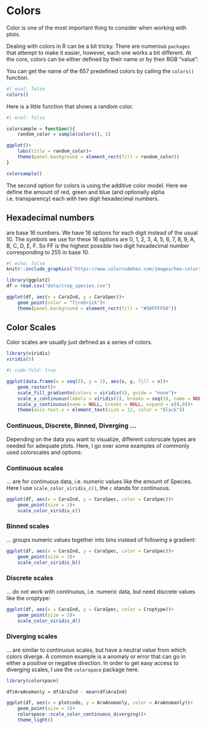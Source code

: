 # Colors

Color is one of the most important thing to consider when working with plots.

Dealing with colors in R can be a bit tricky. There are numerous `packages` that attempt to make it easier, however, each one works a bit different. At the core, colors can be either defined by their name or by their RGB "value":

You can get the name of the 657 predefined colors by calling the `colors()` function.

```r
#| eval: false
colors()
```

Here is a little function that shows a random color.

```r
#| eval: false

colorsample = function(){
    random_color = sample(colors(), 1)

ggplot()+
    labs(title = random_color)+
    theme(panel.background = element_rect(fill = random_color))
}

colorsample()

```

The second option for colors is using the additive color model. Here we define the amount of red, green and blue (and optionally alpha i.e. transparency) each with two digit hexadecimal numbers. 

::: {.callout-note}
## Hexadecimal numbers 
are base 16 numbers. We have 16 options for each digit instead of the usual 10. The symbols we use for these 16 options are 0, 1, 2, 3, 4, 5, 6, 7, 8, 9, A, B, C, D, E, F. So FF is the highest possible two digit hexadecimal number corresponding to 255 in base 10.
:::



```r
#| echo: false
knitr::include_graphics("https://www.colorcodehex.com/images/hex-colors.jpeg")
```

```r
library(ggplot2)
df = read.csv("data/crop_species.csv")

ggplot(df, aes(x = CaraInd, y = CaraSpec))+
    geom_point(color = "firebrick")+
    theme(panel.background = element_rect(fill = "#50FFFF50"))
```


## Color Scales

Color scales are usually just defined as a series of colors. 

```r
library(viridis)
viridis(5)
```


```r
#| code-fold: true

ggplot(data.frame(x = seq(5), y = 1), aes(x, y, fill = x))+
    geom_raster()+
    scale_fill_gradientn(colors = viridis(5), guide = "none")+
    scale_x_continuous(labels = viridis(5), breaks = seq(5), name = NULL, expand = c(0,0))+
    scale_y_continuous(name = NULL, breaks = NULL, expand = c(0,0))+
    theme(axis.text.x = element_text(size = 12, color = "black"))
```



### Continuous, Discrete, Binned, Diverging ...


Depending on the data you want to visualize, different colorscale types are needed for adequate plots.
Here, I go over some examples of commonly used colorscales and options:


### Continuous scales

... are for continuous data, i.e. numeric values like the amount of Species.
Here I use `scale_color_viridis_c()`, the `c` stands for continuous.

```r

ggplot(df, aes(x = CaraInd, y = CaraSpec, color = CaraSpec))+
    geom_point(size = 3)+
    scale_color_viridis_c()
```



### Binned scales

... groups numeric values together into bins instead of following a gradient:

```r
ggplot(df, aes(x = CaraInd, y = CaraSpec, color = CaraSpec))+
    geom_point(size = 3)+
    scale_color_viridis_b()
```



### Discrete scales

... do not work with continuous, i.e. numeric data, but need discrete values like the croptype:

```r
ggplot(df, aes(x = CaraInd, y = CaraSpec, color = Croptype))+
    geom_point(size = 3)+
    scale_color_viridis_d()
```


### Diverging scales

... are similar to continuous scales, but have a neutral value from which colors diverge. A common example is a anomaly or error that can go in either a positive or negative direction. In order to get easy access to diverging scales, I use the `colorspace` package here.

```r
library(colorspace)

df$AraAnomanly = df$AraInd - mean(df$AraInd)

ggplot(df, aes(x = plotcode, y = AraAnomanly, color = AraAnomanly))+
    geom_point(size = 3)+
    colorspace::scale_color_continuous_diverging()+
    theme_light()
```


